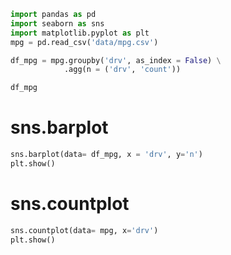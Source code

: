 

```python
import pandas as pd
import seaborn as sns
import matplotlib.pyplot as plt
mpg = pd.read_csv('data/mpg.csv')

df_mpg = mpg.groupby('drv', as_index = False) \
            .agg(n = ('drv', 'count'))

df_mpg             

```

# sns.barplot
```python
sns.barplot(data= df_mpg, x = 'drv', y='n')
plt.show()
```

# sns.countplot

```python
sns.countplot(data= mpg, x='drv')
plt.show()

```

